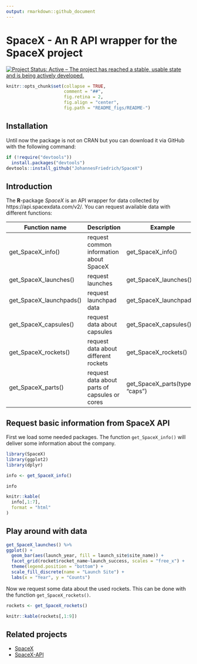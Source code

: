 ```yaml
---
output: rmarkdown::github_document
---
```


<!-- README.md is generated from README.Rmd. Please edit that file -->

# SpaceX - An R API wrapper for the SpaceX project

[![Project Status: Active – The project has reached a stable, usable state and is being actively developed.](http://www.repostatus.org/badges/latest/active.svg)](http://www.repostatus.org/#active)


```r
knitr::opts_chunk$set(collapse = TRUE,
                      comment = "##",
                      fig.retina = 2,
                      fig.align = "center",
                      fig.path = "README_figs/README-")
```

## Installation

Until now the package is not on CRAN but you can download it via GitHub with the following command:

```r
if (!require("devtools"))
  install.packages("devtools")
devtools::install_github("JohannesFriedrich/SpaceX")
```


## Introduction

The **R**-package *SpaceX* is an API wrapper for data collected by https://api.spacexdata.com/v2/. You can request available data with different functions:

Function name       | Description                                        | Example
--------------------|----------------------------------------------------| -------
get_SpaceX_info()       | request common information about SpaceX  | get_SpaceX_info()
get_SpaceX_launches()   | request launches                         | get_SpaceX_launches()
get_SpaceX_launchpads() | request launchpad data                   | get_SpaceX_launchpads()
get_SpaceX_capsules()   | request data about capsules              | get_SpaceX_capsules() 
get_SpaceX_rockets()    | request data about different rockets     | get_SpaceX_rockets()  
get_SpaceX_parts()      | request data about parts of capsules or cores  | get_SpaceX_parts(type = "caps")  

## Request basic information from SpaceX API <a id="basic_information"></a>

First we load some needed packages. The function `get_SpaceX_info()` will deliver some information about the company.

```r
library(SpaceX)
library(ggplot2)
library(dplyr)

info <- get_SpaceX_info()
```


```r
info
```

```r
knitr::kable(
  info[,1:7],
  format = "html"
)
```

## Play around with data

```r
get_SpaceX_launches() %>% 
ggplot() + 
  geom_bar(aes(launch_year, fill = launch_site$site_name)) +
  facet_grid(rocket$rocket_name~launch_success, scales = "free_x") +
  theme(legend.position = "bottom") + 
  scale_fill_discrete(name = "Launch Site") +
  labs(x = "Year", y = "Counts")

```

Now we request some data about the used rockets. This can be done with the function `get_SpaceX_rockets()`.

```r
rockets <- get_SpaceX_rockets()
```

```r
knitr::kable(rockets[,1:9])
```


## Related projects
* [SpaceX](http://www.spacex.com/)
* [SpaceX-API](https://github.com/r-spacex/SpaceX-API)

